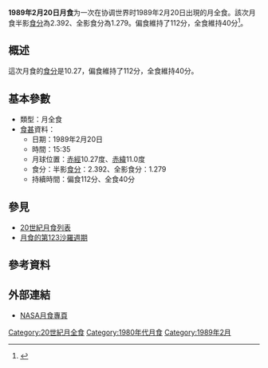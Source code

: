{{vfd|沒有足夠的可靠資料來源能夠讓這個條目符合[[Wikipedia:關注度|Wikipedia:關注度]]中的標準|date=2022/06/02}}
{{Notability|time=2022-05-03T09:54:54+00:00}}
{{Infobox lunar eclipse
| date        = 1989年2月20日
| time        = 15:35
| nature     = 月全食
| saros       = 123
| gamma           = 0.293
| magnitude      = 半影食分：2.392<br/>全影食分：1.279
| par_duration   = 112分
| tot_duration    = 40分
| chart               = Lunar eclipse chart close-1989Feb20.png
}}
'''1989年2月20日月食'''为一次在协调世界时1989年2月20日出現的月全食。該次月食半影[[食分|食分]]為2.392、全影食分為1.279。偏食維持了112分，全食維持40分<ref name="nasa_catalog_list">{{cite web|url=http://eclipse.gsfc.nasa.gov/LEcat/LE1901-2000.html|title=Lunar Eclipses: 1901 to 2000|language=en|publisher=[[NASA|NASA]]|archiveurl=https://web.archive.org/web/20080331031357/http://eclipse.gsfc.nasa.gov/LEcat/LE1901-2000.html|archivedate=2008-03-31|deadurl=yes|accessdate=2016-09-10}}</ref>。

== 概述 ==
這次月食的[[食分|食分]]是10.27，偏食維持了112分，全食維持40分。

== 基本參數 ==
{{NoteUTC}}
* 類型：月全食
*[[食甚|食甚]]資料：
** 日期：1989年2月20日
** 時間：15:35
** 月球位置：[[赤經|赤經]]10.27度、[[赤緯|赤緯]]11.0度
** 食分：半影[[食分|食分]]：2.392、全影食分：1.279
** 持續時間：偏食112分、全食40分

== 參見 ==
{{portal box|天文學}}
* [[20世紀月食列表|20世紀月食列表]]
* [[月食的第123沙羅週期|月食的第123沙羅週期]]

== 參考資料 ==
{{reflist}}

== 外部連結 ==
* [http://eclipse.gsfc.nasa.gov/lunar.html NASA月食專頁]{{Wayback|url=http://eclipse.gsfc.nasa.gov/lunar.html |date=20181231235927 }}{{en icon}}
{{Lunar-eclipse-stub}}
{{月食}}

[[Category:20世紀月全食|Category:20世紀月全食]]
[[Category:1980年代月食|Category:1980年代月食]]
[[Category:1989年2月|Category:1989年2月]]